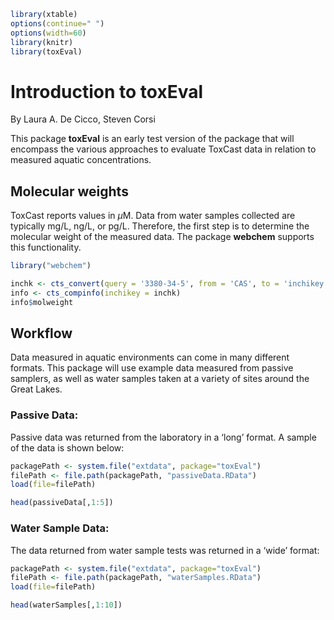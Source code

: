 <!--
%\VignetteEngine{knitr::knitr}
%\VignetteIndexEntry{Introduction to toxEval}
-->

```r
library(xtable)
options(continue=" ")
options(width=60)
library(knitr)
library(toxEval)
```

# Introduction to toxEval
By Laura A. De Cicco, Steven Corsi

This package **toxEval** is an early test version of the package that will encompass the various approaches to evaluate ToxCast data in relation to measured aquatic concentrations.

## Molecular weights
ToxCast reports values in $\mu$M. Data from water samples collected are typically mg/L, ng/L, or pg/L. Therefore, the first step is to determine the molecular weight of the measured data. The package **webchem** supports this functionality. 


```r

library("webchem")

inchk <- cts_convert(query = '3380-34-5', from = 'CAS', to = 'inchikey')
info <- cts_compinfo(inchikey = inchk)
info$molweight

```

## Workflow
Data measured in aquatic environments can come in many different formats. This package will use example data measured from passive samplers, as well as water samples taken at a variety of sites around the Great Lakes. 

### Passive Data:
Passive data was returned from the laboratory in a 'long' format. A sample of the data is shown below:

```r

packagePath <- system.file("extdata", package="toxEval")
filePath <- file.path(packagePath, "passiveData.RData")
load(file=filePath)

head(passiveData[,1:5])

```


### Water Sample Data:
The data returned from water sample tests was returned in a 'wide' format:

```r

packagePath <- system.file("extdata", package="toxEval")
filePath <- file.path(packagePath, "waterSamples.RData")
load(file=filePath)

head(waterSamples[,1:10])

```

